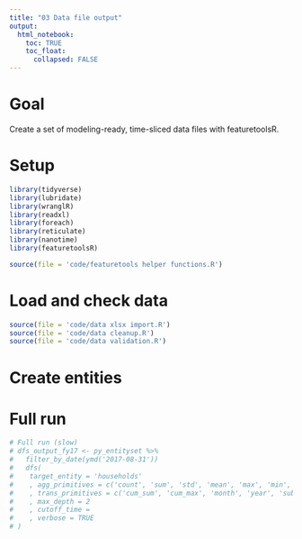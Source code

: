 ```yaml
---
title: "03 Data file output"
output:
  html_notebook:
    toc: TRUE
    toc_float:
      collapsed: FALSE
---
```


# Goal

Create a set of modeling-ready, time-sliced data files with featuretoolsR.

# Setup

```r
library(tidyverse)
library(lubridate)
library(wranglR)
library(readxl)
library(foreach)
library(reticulate)
library(nanotime)
library(featuretoolsR)

source(file = 'code/featuretools helper functions.R')
```

# Load and check data

```r
source(file = 'code/data xlsx import.R')
source(file = 'code/data cleanup.R')
source(file = 'code/data validation.R')
```

# Create entities

# Full run

```r
# Full run (slow)
# dfs_output_fy17 <- py_entityset %>%
#   filter_by_date(ymd('2017-08-31'))
#   dfs(
#    target_entity = 'households'
#    , agg_primitives = c('count', 'sum', 'std', 'mean', 'max', 'min', 'median', 'first', 'last', 'percent_true')
#    , trans_primitives = c('cum_sum', 'cum_max', 'month', 'year', 'subtract_numeric', 'divide_numeric', 'time_since_previous')
#    , max_depth = 2
#    , cutoff_time = 
#    , verbose = TRUE
# )
```